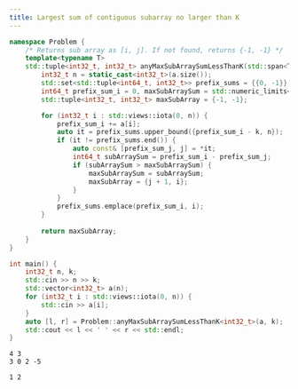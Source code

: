 ```yaml
---
title: Largest sum of contiguous subarray no larger than K
---
```




<Tabs>
<TabItem value="Code">

```cpp title="Problem :: anyMaxSubArraySumLessThanK" {6,12}
namespace Problem {
    /* Returns sub array as [i, j]. If not found, returns {-1, -1} */
    template<typename T>
    std::tuple<int32_t, int32_t> anyMaxSubArraySumLessThanK(std::span<T> a, int64_t k) {
        int32_t n = static_cast<int32_t>(a.size());
        std::set<std::tuple<int64_t, int32_t>> prefix_sums = {{0, -1}};
        int64_t prefix_sum_i = 0, maxSubArraySum = std::numeric_limits<int64_t>::min();
        std::tuple<int32_t, int32_t> maxSubArray = {-1, -1};

        for (int32_t i : std::views::iota(0, n)) {
            prefix_sum_i += a[i];
            auto it = prefix_sums.upper_bound({prefix_sum_i - k, n});
            if (it != prefix_sums.end()) {
                auto const& [prefix_sum_j, j] = *it;
                int64_t subArraySum = prefix_sum_i - prefix_sum_j;
                if (subArraySum > maxSubArraySum) {
                    maxSubArraySum = subArraySum;
                    maxSubArray = {j + 1, i};
                }
            }
            prefix_sums.emplace(prefix_sum_i, i);
        }
        
        return maxSubArray;
    }
}
```

</TabItem>
<TabItem value="Verify">
<div class="verify-tab">
<div class="verify">

```cpp title="Verification"
int main() {
    int32_t n, k;
    std::cin >> n >> k;
    std::vector<int32_t> a(n);
    for (int32_t i : std::views::iota(0, n)) {
        std::cin >> a[i];
    }
    auto [l, r] = Problem::anyMaxSubArraySumLessThanK<int32_t>(a, k);
    std::cout << l << ' ' << r << std::endl;
}
```

</div>
<div class="input">

```text title="Input"
4 3
3 0 2 -5
```

</div>
<div class="output">

```text title="Output"
1 2
```

</div>
</div>
</TabItem>
</Tabs>